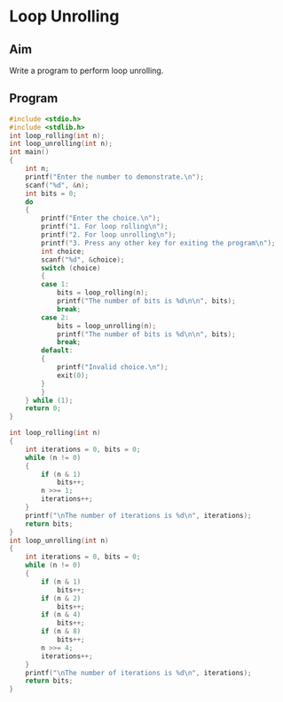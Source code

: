# Loop Unrolling

## Aim

Write a program to perform loop unrolling.

## Program

```c showLineNumbers copy
#include <stdio.h>
#include <stdlib.h>
int loop_rolling(int n);
int loop_unrolling(int n);
int main()
{
    int n;
    printf("Enter the number to demonstrate.\n");
    scanf("%d", &n);
    int bits = 0;
    do
    {
        printf("Enter the choice.\n");
        printf("1. For loop rolling\n");
        printf("2. For loop unrolling\n");
        printf("3. Press any other key for exiting the program\n");
        int choice;
        scanf("%d", &choice);
        switch (choice)
        {
        case 1:
            bits = loop_rolling(n);
            printf("The number of bits is %d\n\n", bits);
            break;
        case 2:
            bits = loop_unrolling(n);
            printf("The number of bits is %d\n\n", bits);
            break;
        default:
        {
            printf("Invalid choice.\n");
            exit(0);
        }
        }
    } while (1);
    return 0;
}

int loop_rolling(int n)
{
    int iterations = 0, bits = 0;
    while (n != 0)
    {
        if (n & 1)
            bits++;
        n >>= 1;
        iterations++;
    }
    printf("\nThe number of iterations is %d\n", iterations);
    return bits;
}
int loop_unrolling(int n)
{
    int iterations = 0, bits = 0;
    while (n != 0)
    {
        if (n & 1)
            bits++;
        if (n & 2)
            bits++;
        if (n & 4)
            bits++;
        if (n & 8)
            bits++;
        n >>= 4;
        iterations++;
    }
    printf("\nThe number of iterations is %d\n", iterations);
    return bits;
}
```